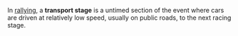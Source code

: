 <!-- Please do not remove or change this AfD message until the issue is settled -->
{{AfDM|page=Transport stage|date=2007 November 29|substed=yes}}
<!-- For administrator use only: {{oldafdfull|page=Transport stage|date=29 November 2007|result='''keep'''}} -->
<!-- End of AfD message, feel free to edit beyond this point -->
{{Dict}}

In [[rallying]], a '''transport stage''' is a untimed section of the event where cars are driven at relatively low speed, usually on public roads, to the next racing stage.

{{sports-stub}}
{{Car-stub}}
{{vocab-stub}}